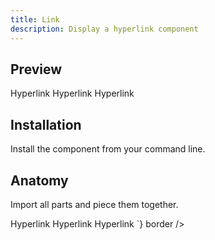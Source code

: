 ```yaml
---
title: Link
description: Display a hyperlink component
---
```

## Preview

<Preview>
  <Flex
    css={{
      alignItems: "center",
      gap: "$3",
    }}
  >
    <Link variant="blue" href="#">
      <Text size="4">Hyperlink</Text>
    </Link>
    <Link variant="subtle" href="#">
      <Text size="4">Hyperlink</Text>
    </Link>
    <Link variant="contrast" href="#">
      <Text size="4">Hyperlink</Text>
    </Link>
  </Flex>
</Preview>

## Installation

Install the component from your command line.

<LiveProvider>
    <LiveEditor code={`npm install @odpf/apsara`} border/>
</LiveProvider>


## Anatomy
Import all parts and piece them together.

<LiveProvider>
    <LiveEditor code={`

<Link variant="blue" href="#">
  <Text size="4">Hyperlink</Text>
</Link>
<Link variant="subtle" href="#">
  <Text size="4">Hyperlink</Text>
</Link>
<Link variant="contrast" href="#">
  <Text size="4">Hyperlink</Text>
</Link>
`} border />
</LiveProvider>
